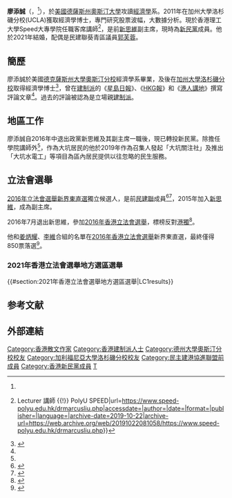 <!--請勿刪去此行-->
{{Multiple issues|
{{Expand|time=2016-09-04T14:13:24+00:00}} 
{{Expert|time=2016-09-04T14:13:24+00:00}} 
}}
{{not|廖添丁}}
'''廖添誠'''（{{lang-en|Marcus Liu Tin-shing}}，{{bd|1983年}}<ref name=info/>），於[[美國|美國]][[德薩斯州|德薩斯州]][[奧斯汀大學|奧斯汀大學]]攻讀[[經濟學|經濟學]]系。2011年在加州大學洛杉磯分校(UCLA)獲取經濟學博士，專門研究股票波幅，大數據分析。現於香港理工大學Speed大專學院任職客席講師<ref name=":0">{{Cite web|title=Dr LIU, Tin-shing Marcus 廖添誠 {{!}} Lecturer 講師 {{!}} PolyU SPEED|url=https://www.speed-polyu.edu.hk/drmarcusliu.php|accessdate=|author=|date=|format=|publisher=|language=|archive-date=2019-10-22|archive-url=https://web.archive.org/web/20191022081058/https://www.speed-polyu.edu.hk/drmarcusliu.php}}</ref>，是前[[新思維_(香港)|新思維]]副主席，現時為[[新民黨_(香港)|新民黨]]成員。他於2021年結婚，配偶是民建聯葵青區議員[[郭芙蓉|郭芙蓉]]。

== 簡歷 ==
{{Expand section}}
廖添誠於美國[[德克薩斯州大學奧斯汀分校|德克薩斯州大學奧斯汀分校]]經濟學系畢業，及後在[[加州大學洛杉磯分校|加州大學洛杉磯分校]]取得經濟學博士<ref>{{Cite web|title=廖添誠博士|url=https://www.speed-polyu.edu.hk/tc/staff/all-academic-staff/tin-shing-marcus|accessdate=2020-04-09|work=教職員名錄|publisher=PolyU SPEED|language=zh-hk|archive-date=2020-08-03|archive-url=https://web.archive.org/web/20200803211003/https://www.speed-polyu.edu.hk/tc/staff/all-academic-staff/tin-shing-marcus}}</ref>，曾在[[建制派_(香港)|建制派]]的《[[星島日報|星島日報]]》、《[[HKG報|HKG報]]》和《[[港人講地|港人講地]]》撰寫評論文章<ref name=01in/>。過去的評論被認為是立場親[[建制派_(香港)|建制派]]。

== 地區工作 ==
廖添誠自2016年中退出政黨新思維及其副主席一職後，現已轉投新民黨。除擔任學院講師外<ref name=":0" />，作為大坑居民的他於2019年作為召集人發起「大坑關注社」及推出「大坑水電工」等項目為區內居民提供以往忽略的民生服務。

== 立法會選舉 ==
[[2016年香港立法會選舉|2016年立法會選舉]][[新界東選區|新界東直選]]獨立候選人，是前[[民建聯|民建聯]]成員<ref name=01in>{{Cite web|url=http://2016legcoelection.hk01.com/page/profile/54|title=廖添誠（新界東） | 2016 立法會選舉專頁 | 香港01|accessdate=2016-09-04|work=香港01|archive-date=2020-01-05|archive-url=https://web.archive.org/web/20200105200057/http://2016legcoelection.hk01.com/page/profile/54}}</ref><ref name="info">{{Cite web|url=http://www.elections.gov.hk/legco2016/pdf/intro_to_can/LC5_3.pdf|title=新界東地方選區候選人簡介|accessdate=2016-09-04|author=|date=|work=2016立法會選舉|publisher=|archive-date=2018-11-22|archive-url=https://web.archive.org/web/20181122233804/https://www.elections.gov.hk/legco2016/pdf/intro_to_can/LC5_3.pdf}}</ref>，2015年加入[[新思維_(香港)|新思維]]，成為副主席。

2016年7月退出新思維，參加[[2016年香港立法會選舉|2016年香港立法會選舉]]，標榜反對[[港獨|港獨]]<ref>{{Cite web|url=http://www.hk01.com/%E7%AB%8B%E6%B3%95%E6%9C%83%E9%81%B8%E8%88%89/32913/%E6%96%B0%E6%80%9D%E7%B6%AD%E5%A4%A7%E5%9C%B0%E9%9C%8710%E6%88%90%E5%93%A1%E9%80%80%E9%BB%A8-%E4%B8%AD%E9%96%93%E8%B7%AF%E7%B7%9A%E7%8E%A9%E5%AE%8C-|title=新思維大地震10成員退黨　中間路線玩完？|date=2016-07-22|accessdate=2016-09-04|work=香港01}}</ref>。

他和[[姜炳耀|姜炳耀]]、[[李維_(香港)|李維]]合組的名單在[[2016年香港立法會選舉|2016年香港立法會選舉]]新界東直選，最終僅得850票落選<ref name=result>{{Cite web|url=http://www.elections.gov.hk/legco2016/chi/rs_gc_LC5.html?1473090805964|title=2016立法會選舉 - 選舉結果|accessdate=2016-09-05|work=2016立法會選舉|archive-date=2017-01-14|archive-url=https://web.archive.org/web/20170114055514/http://www.elections.gov.hk/legco2016/chi/rs_gc_LC5.html?1473090805964}}</ref>。

===2021年香港立法會選舉地方選區選舉===
{{#section:2021年香港立法會選舉地方選區選舉|LC1results}}

==参考文献==
{{reflist}}

== 外部連結 ==
{{reflist}}

{{DEFAULTSORT: Liu Tin Shing}}
[[Category:香港散文作家|Category:香港散文作家]]
[[Category:香港建制派人士|Category:香港建制派人士]]
[[Category:德州大學奧斯汀分校校友|Category:德州大學奧斯汀分校校友]]
[[Category:加利福尼亞大學洛杉磯分校校友|Category:加利福尼亞大學洛杉磯分校校友]]
[[Category:民主建港協進聯盟前成員|Category:民主建港協進聯盟前成員]]
[[Category:香港新民黨成員|Category:香港新民黨成員]]
[[Category:廖姓|T]]